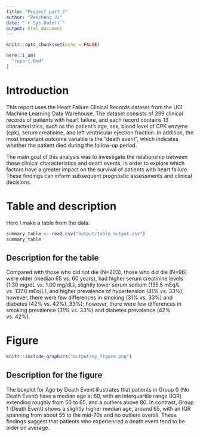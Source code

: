 ```yaml
---
title: "Project_part_2"
author: "Peicheng Ji"
date: "`r Sys.Date()`"
output: html_document
---
```


```r
knitr::opts_chunk$set(echo = FALSE)
```

```r
here::i_am(
  "report.Rmd"
)
```

# Introduction
This report uses the Heart Failure Clinical Records dataset from the UCI Machine Learning Data Warehouse. The dataset consists of 299 clinical records of patients with heart failure, and each record contains 13 characteristics, such as the patient's age, sex, blood level of CPK enzyme (cpk), serum creatinine, and left ventricular ejection fraction. In addition, the most important outcome variable is the “death event”, which indicates whether the patient died during the follow-up period.

The main goal of this analysis was to investigate the relationship between these clinical characteristics and death events, in order to explore which factors have a greater impact on the survival of patients with heart failure. These findings can inform subsequent prognostic assessments and clinical decisions.



# Table and description
Here I make a table from the data.
```r
summary_table <- read.csv("output/table_output.csv")
summary_table
```
## Description for the table
Compared with those who did not die (N=203), those who did die (N=96) were older (median 65 vs. 60 years), had higher serum creatinine levels (1.30 mg/dL vs. 1.00 mg/dL), slightly lower serum sodium (135.5 mEq/L vs. 137.0 mEq/L), and higher prevalence of hypertension (41% vs. 33%); however, there were few differences in smoking (31% vs. 33%) and diabetes (42% vs. 42%). 33%); however, there were few differences in smoking prevalence (31% vs. 33%) and diabetes prevalence (42% vs. 42%).

# Figure
```r
knitr::include_graphics("output/my_figure.png")
```

## Description for the figure
The boxplot for Age by Death Event illustrates that patients in Group 0 (No Death Event) have a median age at 60, with an interquartile range (IQR) extending roughly from 50 to 65, and a outliers  above 80. In contrast, Group 1 (Death Event) shows a slightly higher median age, around 65, with an IQR spanning from about 55 to the mid-70s and no outliers overall. These findings suggest that patients who experienced a death event tend to be older on average.